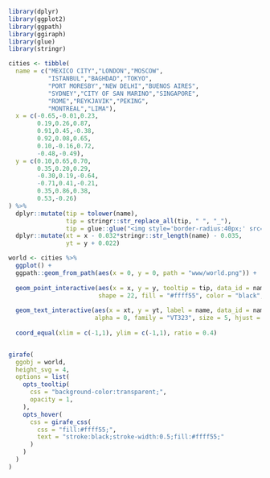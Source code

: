 <!-- Conecta o site às fontes escolhidas do Google Fonts -->
<head>
<link rel="preconnect" href="https://fonts.googleapis.com">
<link rel="preconnect" href="https://fonts.gstatic.com" crossorigin>
<link href="https://fonts.googleapis.com/css2?family=VT323&display=swap" rel="stylesheet">
</head>

```r

library(dplyr)
library(ggplot2)
library(ggpath)
library(ggiraph)
library(glue)
library(stringr)

```

```r

cities <- tibble(
  name = c("MEXICO CITY","LONDON","MOSCOW",
           "ISTANBUL","BAGHDAD","TOKYO",
           "PORT MORESBY","NEW DELHI","BUENOS AIRES",
           "SYDNEY","CITY OF SAN MARINO","SINGAPORE",
           "ROME","REYKJAVIK","PEKING",
           "MONTREAL","LIMA"),
  x = c(-0.65,-0.01,0.23,
        0.19,0.26,0.87,
        0.91,0.45,-0.38,
        0.92,0.08,0.65,
        0.10,-0.16,0.72,
        -0.48,-0.49),
  y = c(0.10,0.65,0.70,
        0.35,0.20,0.29,
        -0.30,0.19,-0.64,
        -0.71,0.41,-0.21,
        0.35,0.86,0.38,
        0.53,-0.26)
) %>% 
  dplyr::mutate(tip = tolower(name),
                tip = stringr::str_replace_all(tip, " ", "_"),
                tip = glue::glue("<img style='border-radius:40px;' src='www/cities/{tip}.png'>")) %>% 
  dplyr::mutate(xt = x - 0.032*stringr::str_length(name) - 0.035,
                yt = y + 0.022)

world <- cities %>% 
  ggplot() +
  ggpath::geom_from_path(aes(x = 0, y = 0, path = "www/world.png")) +
  
  geom_point_interactive(aes(x = x, y = y, tooltip = tip, data_id = name),
                         shape = 22, fill = "#ffff55", color = "black", stroke = 1) +
  
  geom_text_interactive(aes(x = xt, y = yt, label = name, data_id = name),
                        alpha = 0, family = "VT323", size = 5, hjust = 0) +
  
  coord_equal(xlim = c(-1,1), ylim = c(-1,1), ratio = 0.4)


girafe(
  ggobj = world,
  height_svg = 4,
  options = list(
    opts_tooltip(
      css = "background-color:transparent;",
      opacity = 1,
    ),
    opts_hover(
      css = girafe_css(
        css = "fill:#ffff55;",
        text = "stroke:black;stroke-width:0.5;fill:#ffff55;"
      )
    )
  )
)

```
